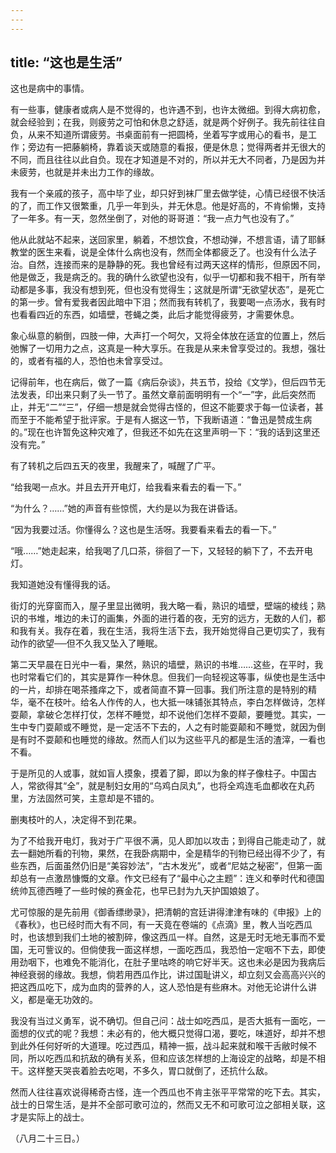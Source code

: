 ```yaml
---
---
---
```

title: “这也是生活”
---



这也是病中的事情。

有一些事，健康者或病人是不觉得的，也许遇不到，也许太微细。到得大病初愈，就会经验到；在我，则疲劳之可怕和休息之舒适，就是两个好例子。我先前往往自负，从来不知道所谓疲劳。书桌面前有一把圆椅，坐着写字或用心的看书，是工作；旁边有一把藤躺椅，靠着谈天或随意的看报，便是休息；觉得两者并无很大的不同，而且往往以此自负。现在才知道是不对的，所以并无大不同者，乃是因为并未疲劳，也就是并未出力工作的缘故。

我有一个亲戚的孩子，高中毕了业，却只好到袜厂里去做学徒，心情已经很不快活的了，而工作又很繁重，几乎一年到头，并无休息。他是好高的，不肯偷懒，支持了一年多。有一天，忽然坐倒了，对他的哥哥道：“我一点力气也没有了。”

他从此就站不起来，送回家里，躺着，不想饮食，不想动弹，不想言语，请了耶稣教堂的医生来看，说是全体什么病也没有，然而全体都疲乏了。也没有什么法子治。自然，连接而来的是静静的死。我也曾经有过两天这样的情形，但原因不同，他是做乏，我是病乏的。我的确什么欲望也没有，似乎一切都和我不相干，所有举动都是多事，我没有想到死，但也没有觉得生；这就是所谓“无欲望状态”，是死亡的第一步。曾有爱我者因此暗中下泪；然而我有转机了，我要喝一点汤水，我有时也看看四近的东西，如墙壁，苍蝇之类，此后才能觉得疲劳，才需要休息。

象心纵意的躺倒，四肢一伸，大声打一个呵欠，又将全体放在适宜的位置上，然后弛懈了一切用力之点，这真是一种大享乐。在我是从来未曾享受过的。我想，强壮的，或者有福的人，恐怕也未曾享受过。

记得前年，也在病后，做了一篇《病后杂谈》，共五节，投给《文学》，但后四节无法发表，印出来只剩了头一节了。虽然文章前面明明有一个“一”字，此后突然而止，并无“二”“三”，仔细一想是就会觉得古怪的，但这不能要求于每一位读者，甚而至于不能希望于批评家。于是有人据这一节，下我断语道：“鲁迅是赞成生病的。”现在也许暂免这种灾难了，但我还不如先在这里声明一下：“我的话到这里还没有完。”

有了转机之后四五天的夜里，我醒来了，喊醒了广平。

“给我喝一点水。并且去开开电灯，给我看来看去的看一下。”

“为什么？……”她的声音有些惊慌，大约是以为我在讲昏话。

“因为我要过活。你懂得么？这也是生活呀。我要看来看去的看一下。”

“哦……”她走起来，给我喝了几口茶，徘徊了一下，又轻轻的躺下了，不去开电灯。

我知道她没有懂得我的话。

街灯的光穿窗而入，屋子里显出微明，我大略一看，熟识的墙壁，壁端的棱线；熟识的书堆，堆边的未订的画集，外面的进行着的夜，无穷的远方，无数的人们，都和我有关。我存在着，我在生活，我将生活下去，我开始觉得自己更切实了，我有动作的欲望──但不久我又坠入了睡眠。

第二天早晨在日光中一看，果然，熟识的墙壁，熟识的书堆……这些，在平时，我也时常看它们的，其实是算作一种休息。但我们一向轻视这等事，纵使也是生活中的一片，却排在喝茶搔痒之下，或者简直不算一回事。我们所注意的是特别的精华，毫不在枝叶。给名人作传的人，也大抵一味铺张其特点，李白怎样做诗，怎样耍颠，拿破仑怎样打仗，怎样不睡觉，却不说他们怎样不耍颠，要睡觉。其实，一生中专门耍颠或不睡觉，是一定活不下去的，人之有时能耍颠和不睡觉，就因为倒是有时不耍颠和也睡觉的缘故。然而人们以为这些平凡的都是生活的渣滓，一看也不看。

于是所见的人或事，就如盲人摸象，摸着了脚，即以为象的样子像柱子。中国古人，常欲得其“全”，就是制妇女用的“乌鸡白凤丸”，也将全鸡连毛血都收在丸药里，方法固然可笑，主意却是不错的。

删夷枝叶的人，决定得不到花果。

为了不给我开电灯，我对于广平很不满，见人即加以攻击；到得自己能走动了，就去一翻她所看的刊物，果然，在我卧病期中，全是精华的刊物已经出得不少了，有些东西，后面虽然仍旧是“美容妙法”，“古木发光”，或者“尼姑之秘密”，但第一面却总有一点激昂慷慨的文章。作文已经有了“最中心之主题”：连义和拳时代和德国统帅瓦德西睡了一些时候的赛金花，也早已封为九天护国娘娘了。

尤可惊服的是先前用《御香缥缈录》，把清朝的宫廷讲得津津有味的《申报》上的《春秋》，也已经时而大有不同，有一天竟在卷端的《点滴》里，教人当吃西瓜时，也该想到我们土地的被割碎，像这西瓜一样。自然，这是无时无地无事而不爱国，无可訾议的。但倘使我一面这样想，一面吃西瓜，我恐怕一定咽不下去，即使用劲咽下，也难免不能消化，在肚子里咕咚的响它好半天。这也未必是因为我病后神经衰弱的缘故。我想，倘若用西瓜作比，讲过国耻讲义，却立刻又会高高兴兴的把这西瓜吃下，成为血肉的营养的人，这人恐怕是有些麻木。对他无论讲什么讲义，都是毫无功效的。

我没有当过义勇军，说不确切。但自己问：战士如吃西瓜，是否大抵有一面吃，一面想的仪式的呢？我想：未必有的，他大概只觉得口渴，要吃，味道好，却并不想到此外任何好听的大道理。吃过西瓜，精神一振，战斗起来就和喉干舌敝时候不同，所以吃西瓜和抗敌的确有关系，但和应该怎样想的上海设定的战略，却是不相干。这样整天哭丧着脸去吃喝，不多久，胃口就倒了，还抗什么敌。

然而人往往喜欢说得稀奇古怪，连一个西瓜也不肯主张平平常常的吃下去。其实，战士的日常生活，是并不全部可歌可泣的，然而又无不和可歌可泣之部相关联，这才是实际上的战士。

（八月二十三日。）